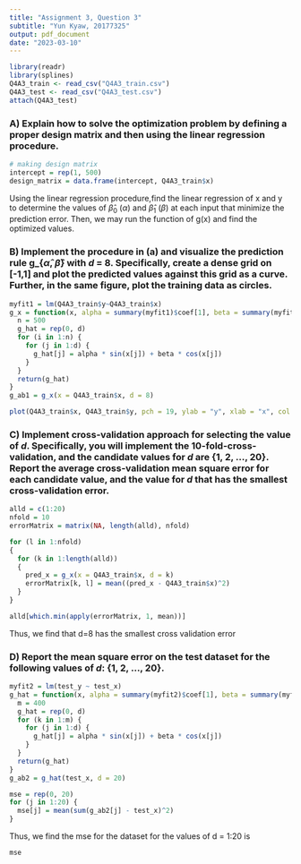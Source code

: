```yaml
---
title: "Assignment 3, Question 3"
subtitle: "Yun Kyaw, 20177325"
output: pdf_document
date: "2023-03-10"
---
```


```r
library(readr)
library(splines)
Q4A3_train <- read_csv("Q4A3_train.csv")
Q4A3_test <- read_csv("Q4A3_test.csv")
attach(Q4A3_test)
```

### A) Explain how to solve the optimization problem by defining a proper design matrix and then using the linear regression procedure.

```r
# making design matrix
intercept = rep(1, 500)
design_matrix = data.frame(intercept, Q4A3_train$x)
```
Using the linear regression procedure,find the linear regression of x and y to determine the values of $\hat{\beta}_0$ ($\alpha$) and $\hat{\beta}_1$ ($\beta$) at each input that minimize the prediction error. Then, we may run the function of g(x) and find the optimized values.

### B) Implement the procedure in (a) and visualize the prediction rule g\_{$\hat{\alpha}$, $\hat{\beta}$} with *d* = 8. Specifically, create a dense grid on [-1,1] and plot the predicted values against this grid as a curve. Further, in the same figure, plot the training data as circles.

```r
myfit1 = lm(Q4A3_train$y~Q4A3_train$x)
g_x = function(x, alpha = summary(myfit1)$coef[1], beta = summary(myfit1)$coef[2], d) {
  n = 500
  g_hat = rep(0, d)
  for (i in 1:n) {
    for (j in 1:d) {
      g_hat[j] = alpha * sin(x[j]) + beta * cos(x[j])
    }
  }
  return(g_hat)
}
g_ab1 = g_x(x = Q4A3_train$x, d = 8)
```

```r
plot(Q4A3_train$x, Q4A3_train$y, pch = 19, ylab = "y", xlab = "x", col = "gray")
```

### C) Implement cross-validation approach for selecting the value of *d*. Specifically, you will implement the 10-fold-cross-validation, and the candidate values for *d* are {1, 2, ..., 20}. Report the average cross-validation mean square error for each candidate value, and the value for *d* that has the smallest cross-validation error.

```r
alld = c(1:20)
nfold = 10
errorMatrix = matrix(NA, length(alld), nfold)

for (l in 1:nfold)
{
  for (k in 1:length(alld))
  {
    pred_x = g_x(x = Q4A3_train$x, d = k)
    errorMatrix[k, l] = mean((pred_x - Q4A3_train$x)^2)
  }
}

alld[which.min(apply(errorMatrix, 1, mean))]
```

Thus, we find that d=8 has the smallest cross validation error

### D) Report the mean square error on the test dataset for the following values of *d*: {1, 2, ..., 20}.

```r
myfit2 = lm(test_y ~ test_x)
g_hat = function(x, alpha = summary(myfit2)$coef[1], beta = summary(myfit2)$coef[2], d) {
  m = 400
  g_hat = rep(0, d)
  for (k in 1:m) {
    for (j in 1:d) {
      g_hat[j] = alpha * sin(x[j]) + beta * cos(x[j])
    }
  }
  return(g_hat)
}
g_ab2 = g_hat(test_x, d = 20)
```

```r
mse = rep(0, 20)
for (j in 1:20) {
  mse[j] = mean(sum(g_ab2[j] - test_x)^2) 
}
```

Thus, we find the mse for the dataset for the values of d = 1:20 is

```r
mse
```
